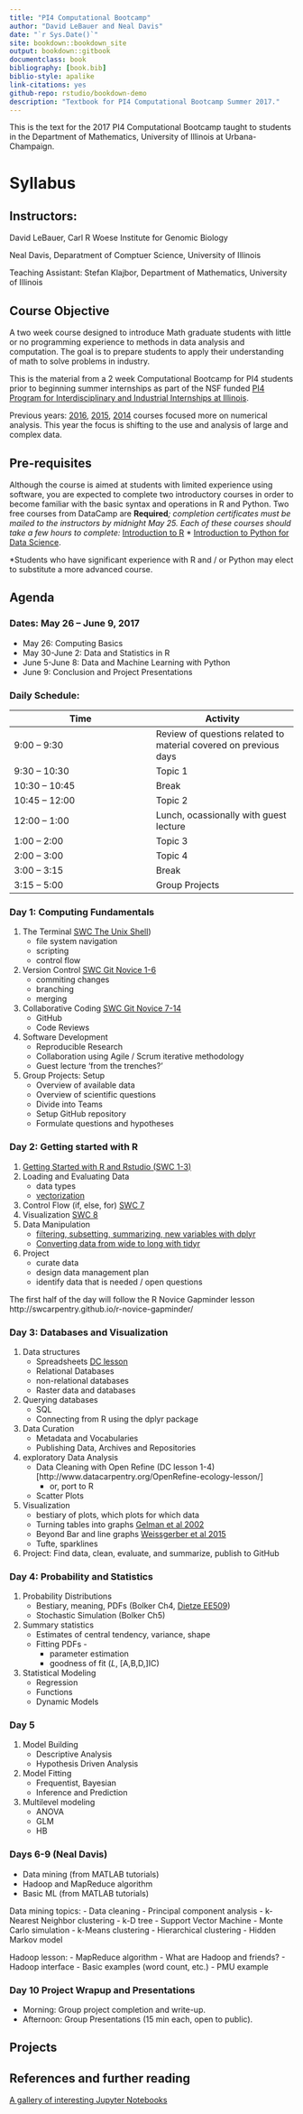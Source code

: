 ```yaml
--- 
title: "PI4 Computational Bootcamp"
author: "David LeBauer and Neal Davis"
date: "`r Sys.Date()`"
site: bookdown::bookdown_site
output: bookdown::gitbook
documentclass: book
bibliography: [book.bib]
biblio-style: apalike
link-citations: yes
github-repo: rstudio/bookdown-demo
description: "Textbook for PI4 Computational Bootcamp Summer 2017."
---
```




This is the text for the 2017 PI4 Computational Bootcamp taught to students in the Department of Mathematics, University of Illinois at Urbana-Champaign.


# Syllabus

## Instructors: 

David LeBauer, Carl R Woese Institute for Genomic Biology

Neal Davis, Deparatment of Comptuer Science, University of Illinois

Teaching Assistant: Stefan Klajbor, Department of Mathematics, University of Illinois

## Course Objective

A two week course designed to introduce Math graduate students with little or no programming experience to methods in data analysis and computation. The goal is to prepare students to apply their understanding of math to solve problems in industry.

This is the material from a 2 week Computational Bootcamp for PI4 students prior to beginning summer internships as part of the NSF funded [PI4 Program for Interdisciplinary and Industrial Internships at Illinois](https://pi4.math.illinois.edu/). 

Previous years: [2016](http://www.math.uiuc.edu/~hirani/cbmg/index.html), [2015](http://math.illinois.edu/~shahkar2/cbmg/), [2014](http://www.math.uiuc.edu/~hirani/teaching/cbmgsu14) courses focused more on numerical analysis. This year the focus is shifting to the use and analysis of large and complex data.

## Pre-requisites

Although the course is aimed at students with limited experience using software, you are expected to complete two introductory courses in order to become familiar with the basic syntax and operations in R and Python. Two free courses from DataCamp are **Required***; completion certificates must be mailed to the instructors by midnight May 25. Each of these courses should take a few hours to complete: 
* [Introduction to R](https://www.datacamp.com/courses/free-introduction-to-r) 
* [Introduction to Python for Data Science](https://www.datacamp.com/courses/intro-to-python-for-data-science).

*Students who have significant experience with R and / or Python may elect to substitute a more advanced course.

## Agenda

### Dates: May 26 -- June 9, 2017

* May 26: Computing Basics
* May 30-June 2: Data and Statistics in R
* June 5-June 8: Data and Machine Learning with Python
* June 9: Conclusion and Project Presentations

### Daily Schedule:

| Time | Activity |
|---|---|
| 9:00 -- 9:30 | Review of questions related to material covered on previous days |
| 9:30 -- 10:30 | Topic 1 | 
| 10:30 -- 10:45 | Break | 
| 10:45 -- 12:00 | Topic 2 |
| 12:00 -- 1:00 | Lunch, ocassionally with guest lecture |
| 1:00 -- 2:00 | Topic 3 | 
| 2:00 -- 3:00 | Topic 4 |
| 3:00 -- 3:15 | Break | 
| 3:15 -- 5:00 | Group Projects | 

### Day 1: Computing Fundamentals

1. The Terminal [SWC The Unix Shell](http://swcarpentry.github.io/shell-novice/))
   * file system navigation
   * scripting
   * control flow
2. Version Control [SWC Git Novice 1-6](http://swcarpentry.github.io/git-novice/)
   * commiting changes
   * branching
   * merging
4.  Collaborative Coding [SWC Git Novice 7-14](http://swcarpentry.github.io/git-novice/)
    * GitHub
    * Code Reviews
3. Software Development
   * Reproducible Research
   * Collaboration using Agile / Scrum iterative methodology
   * Guest lecture 'from the trenches?'
5. Group Projects: Setup
   * Overview of available data
   * Overview of scientific questions 
   * Divide into Teams
   * Setup GitHub repository
   * Formulate questions and hypotheses

### Day 2: Getting started with R

1. [Getting Started with R and Rstudio (SWC 1-3)](http://swcarpentry.github.io/r-novice-gapminder/01-rstudio-intro/)
2. Loading and Evaluating Data
   * data types
   * [vectorization](http://swcarpentry.github.io/r-novice-gapminder/09-vectorization/)
3. Control Flow (if, else, for) [SWC 7](http://swcarpentry.github.io/r-novice-gapminder/07-control-flow/)
4. Visualization [SWC 8](http://swcarpentry.github.io/r-novice-gapminder/08-plot-ggplot2/)
5. Data Manipulation
   * [filtering, subsetting, summarizing, new variables with dplyr](http://swcarpentry.github.io/r-novice-gapminder/13-dplyr/)
   * [Converting data from wide to long with tidyr](http://swcarpentry.github.io/r-novice-gapminder/14-tidyr/)
6. Project 
   * curate data 
   * design data management plan
   * identify data that is needed / open questions


The first half of the day will follow the R Novice Gapminder lesson http://swcarpentry.github.io/r-novice-gapminder/

### Day 3: Databases and Visualization

1. Data structures
   * Spreadsheets [DC lesson](http://www.datacarpentry.org/spreadsheet-ecology-lesson/)
   * Relational Databases
   * non-relational databases
   * Raster data and databases
2. Querying databases
   * SQL
   * Connecting from R using the dplyr package
5. Data Curation
   * Metadata and Vocabularies
   * Publishing Data, Archives and Repositories
4. exploratory Data Analysis
   * Data Cleaning with Open Refine (DC lesson 1-4)[http://www.datacarpentry.org/OpenRefine-ecology-lesson/]
     * or, port to R
   * Scatter Plots
3. Visualization
   * bestiary of plots, which plots for which data
   * Turning tables into graphs [Gelman et al 2002](http://www.tandfonline.com/doi/abs/10.1198/000313002317572790)
   * Beyond Bar and line graphs [Weissgerber et al 2015](http://journals.plos.org/plosbiology/article?id=10.1371/journal.pbio.1002128)
   * Tufte, sparklines 
4. Project: Find data, clean, evaluate, and summarize, publish to GitHub

### Day 4: Probability and Statistics

1. Probability Distributions
   * Bestiary, meaning, PDFs (Bolker Ch4, [Dietze EE509](https://github.com/mdietze/EE509/blob/master/Exercise_02_Distributions.Rmd))
   * Stochastic Simulation (Bolker Ch5)
2. Summary statistics
   * Estimates of central tendency, variance, shape
   * Fitting PDFs - 
      * parameter estimation 
      * goodness of fit (_L_, [A,B,D,]IC)
3. Statistical Modeling
   * Regression
   * Functions
   * Dynamic Models

### Day 5

1. Model Building
   * Descriptive Analysis
   * Hypothesis Driven Analysis
4. Model Fitting 
   * Frequentist, Bayesian
   * Inference and Prediction
6. Multilevel modeling
   * ANOVA
   * GLM
   * HB
  
### Days 6-9 (Neal Davis)

- Data mining (from MATLAB tutorials)
- Hadoop and MapReduce algorithm
- Basic ML (from MATLAB tutorials)

Data mining topics:
- Data cleaning
- Principal component analysis
- k-Nearest Neighbor clustering
- k-D tree
- Support Vector Machine
- Monte Carlo simulation
- k-Means clustering
- Hierarchical clustering
- Hidden Markov model

Hadoop lesson:
- MapReduce algorithm
- What are Hadoop and friends?
- Hadoop interface
- Basic examples (word count, etc.)
- PMU example

### Day 10 Project Wrapup and Presentations

* Morning: Group project completion and write-up.
* Afternoon: Group Presentations (15 min each, open to public).

## Projects

## References and further reading

[A gallery of interesting Jupyter Notebooks
](https://github.com/jupyter/jupyter/wiki/A-gallery-of-interesting-Jupyter-Notebooks)

